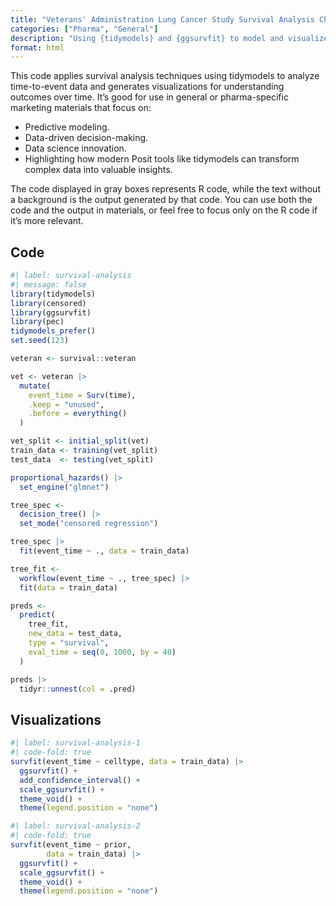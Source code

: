 ```yaml
---
title: "Veterans' Administration Lung Cancer Study Survival Analysis Chart"
categories: ["Pharma", "General"]
description: "Using {tidymodels} and {ggsurvfit} to model and visualize time-to-event data."
format: html
---
```


This code applies survival analysis techniques using tidymodels to analyze time-to-event data and generates visualizations for understanding outcomes over time. It’s good for use in general or pharma-specific marketing materials that focus on:

- Predictive modeling.
- Data-driven decision-making.
- Data science innovation.
- Highlighting how modern Posit tools like tidymodels can transform complex data into valuable insights.

::: {.callout-note}

The code displayed in gray boxes represents R code, while the text without a background is the output generated by that code. You can use both the code and the output in materials, or feel free to focus only on the R code if it's more relevant.

:::

## Code

```r
#| label: survival-analysis
#| message: false
library(tidymodels)
library(censored)
library(ggsurvfit)
library(pec)
tidymodels_prefer()
set.seed(123)

veteran <- survival::veteran

vet <- veteran |>
  mutate(
    event_time = Surv(time),
    .keep = "unused",
    .before = everything()
  )

vet_split <- initial_split(vet)
train_data <- training(vet_split)
test_data  <- testing(vet_split)

proportional_hazards() |>
  set_engine("glmnet")

tree_spec <-
  decision_tree() |>
  set_mode("censored regression")

tree_spec |> 
  fit(event_time ~ ., data = train_data)

tree_fit <-
  workflow(event_time ~ ., tree_spec) |> 
  fit(data = train_data) 

preds <-
  predict(
    tree_fit,
    new_data = test_data,
    type = "survival",
    eval_time = seq(0, 1000, by = 40)
  )

preds |> 
  tidyr::unnest(col = .pred)
```

## Visualizations

```r
#| label: survival-analysis-1
#| code-fold: true
survfit(event_time ~ celltype, data = train_data) |>
  ggsurvfit() +
  add_confidence_interval() +
  scale_ggsurvfit() +
  theme_void() +
  theme(legend.position = "none")
```

```r
#| label: survival-analysis-2
#| code-fold: true
survfit(event_time ~ prior, 
        data = train_data) |> 
  ggsurvfit() +
  scale_ggsurvfit() +
  theme_void() +
  theme(legend.position = "none")
```